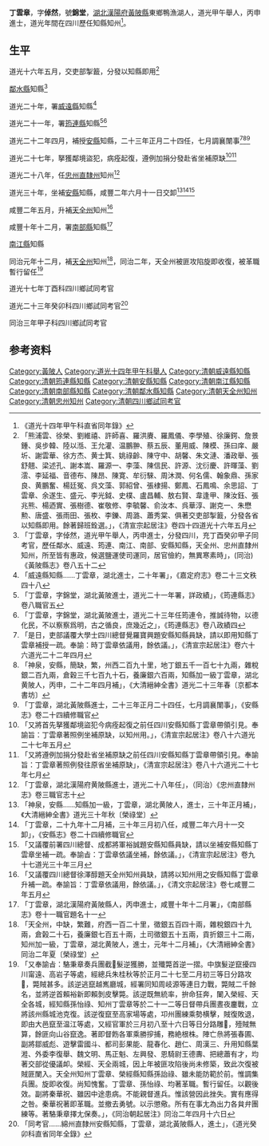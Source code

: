 {{Otheruses|other=名为丁锦堂的其他人物|丁锦堂}}
{{明清人物信息框
| 姓名 = 丁雲章
| 圖片名稱=  
| 圖片大小 = 220px
| 圖片說明 =  
| 最高職務 = [[四川|四川]][[鄰水縣知縣|鄰水縣知縣]]
| 國家 = 大清
| 爵位 =
| 籍貫 = [[湖北|湖北]][[漢陽府|漢陽府]][[黃陂縣|黃陂縣]]
| 字號 =  
| 諡號 = 
| 出生日期 = 嘉慶十三年戊辰十一月初九日（1808年12月25日）
| 出生地點 =
| 逝世日期 = ？年？月？日
| 逝世地點 = 
| 府邸 =
| 墓葬 = 
| 配偶 = 王氏 
| 親屬 = 曾祖丁承熙、祖丁常愉、父允河，母王氏、喻氏
| 出身 = 
*  道光甲午湖北鄉試第40名舉人
*  道光丙申會試第130名，殿試進士
| 經歷 = 
| 著作 =  
*
*
*
}}
'''丁雲章'''{{BD|1808年|12月25日|？年||}}，字'''倬然'''，號'''錦堂'''，[[湖北|湖北]][[漢陽府|漢陽府]][[黃陂縣|黃陂縣]]東鄉鴨漁湖人，道光甲午舉人，丙申進士，道光年間在四川歷任知縣知州<ref>《道光十四年甲午科直省同年錄》</ref>。

== 生平 ==
道光十六年五月，交吏部掣籖，分發以知縣即用<ref>「熊浦雲、徐榮、劉維禧、許師喜、羅洪賡、羅鳳儀、李學殖、徐廉鍔、詹景鍾、吳步韓、陸以湉、王允灌、温鵬翀、蔡五辰、董用威、陳模、孫曰庠、嚴圻、謝雲華、徐方杰、黄士箕、姚祿齡、陳守中、胡馨、朱文漣、潘政舉、張舒翹、梁述孔、謝本嵩、羅源一、李藻、陳信民、許源、沈衍慶、許暉藻、劉澐、李延福、音德布、陳昂、陳寛、牟衍騋、周沐潤、何名儒、翰象鼎、孫家良、黄鵬奮、楊廷冤、呉文藻、郭紹曾、張棣揚、鄭鳳、石鳳鳴、余思詔、丁雲章、余遂生、盛元、李光鉞、史樸、盧昌輔、敖右賢、韋逢甲、陳汝鈺、張兆熊、楊迺實、張樹德、崔敬修、李毓馨、俞汝本、呉華淳、謝克一、朱懋勲、唐盛、張雨田、張枚、李鑠、周潞、蕭秀棠、俱著交吏部掣籖，分發各省以知縣即用。餘著歸班銓選。」，《清宣宗起居注》卷四十四道光十六年五月</ref>

[[鄰水縣|鄰水縣]]知縣<ref>「丁雲章，字倬然，道光甲午舉人，丙申進士，分發四川，充丁酉癸卯甲子同考官，歷任鄰水、威遠、筠連、南江、南部、安縣知縣，天全州、忠州直隸州知州，所至皆有惠政，候選鹽運使司運同，居官儉約，無異寒素時」，(同治)《黃陂縣志》卷八五十二</ref>

道光二十年，署[[威遠縣|威遠縣]]知縣<ref>「威遠縣知縣……丁雲章，湖北進士，二十年署」，《嘉定府志》卷二十三文秩四十八</ref>

道光二十一年，署[[筠連縣|筠連縣]]知縣<ref>「丁雲章，字錦堂，湖北黃陂進士，道光二十一年署，詳政績」，《筠連縣志》卷八職官五</ref><ref>「丁雲章，字錦堂，湖北黃陂進士，道光二十三年任筠連令，推誠待物，以德化民，不以察察爲明，古之循良，庶幾近之」，《筠連縣志》卷八政績四</ref>

道光二十二年四月，補授[[安縣|安縣]]知縣，二十三年正月二十四任，七月調襄闈事<ref>「是日，吏部議覆大學士四川總督覺羅寶興題安縣知縣員缺，請以即用知縣丁雲章補授一疏。奉諭：時丁雲章依議用，餘依議。」，《清宣宗起居注》卷六十六道光二十二年四月</ref><ref>「神泉，安縣，簡缺，繁，州西二百九十里，地丁銀五千一百七十九兩，雜稅銀二百九兩，倉穀三千七百九十石，養廉銀六百兩，知縣加一級丁雲章，湖北黄陂人，丙申，二十二年四月補」，《大清縉紳全書》道光二十三年春〔京都本書坊〕</ref><ref>「丁雲章，湖北黃陂縣進士，二十三年正月二十四任，七月調襄闈事」，《安縣志》卷二十四續修職官</ref>

道光二十七年，拏獲鄰境盜犯，病痊起復，遵例加捐分發赴省坐補原缺<ref>「又將首先拏獲鄰境盜犯今病痊起復之前任四川安縣知縣丁雲章帶領引見。奉諭旨：丁雲章著照例坐補原缺，以知州用。」，《清宣宗起居注》卷八十六道光二十七年五月</ref><ref>「又將遵例加捐分發赴省坐補原缺之前任四川安縣知縣丁雲章帶領引見。奉諭旨：丁雲章著照例發往原省坐補原缺」，《清宣宗起居注》卷八十六道光二十七年七月</ref>

道光二十八年，任[[忠州直隸州|忠州直隸州]]知州<ref>「丁雲章，湖北漢陽府黄陂縣進士，道光二十八年任」，（同治）《忠州直隸州志》卷三職官志十</ref>

道光三十年，坐補[[安縣|安縣]]知縣，咸豐二年六月十一日交卸<ref>「神泉，安縣……知縣加一級，丁雲章，湖北黄陂人，進士，三十年正月補」，《大清縉紳全書》道光三十年秋〔榮祿堂〕</ref><ref>「丁雲章，二十九年十二月補，三十年三月初八任，咸豐二年六月十一交卸」，《安縣志》卷二十四續修職官</ref><ref>「又議覆前署四川總督、成都將軍裕誠題安縣知縣員缺，請以坐補安縣知縣丁雲章坐補一疏。奉諭㫖：丁雲章依議坐補，餘依議。」，《清宣宗起居注》卷九十七道光三十年三月</ref>

咸豐二年五月，升補[[天全州|天全州]]知州<ref>「又議覆四川總督徐澤醇題天全州知州員缺，請將以知州用之安縣知縣丁雲章升補一疏。奉諭旨：丁雲章依議用，餘依議。」，《清文宗起居注》卷七咸豐二年五月</ref>

咸豐十年十二月，署[[南部縣|南部縣]]知縣<ref>「丁雲章，湖北漢陽府黃陂縣人，丙申進士，咸豐十年十二月署」，《南部縣志》卷十一職官題名十一</ref>

[[南江縣|南江縣]]知縣

同治元年十二月，補[[天全州|天全州]]知州<ref>「天全州，中缺，繁難，府西一百二十里，徵銀五百四十兩，雜稅銀四十九兩，倉榖二十石，養廉銀七百五十兩，土司徵銀五十五兩，貢折銀三十二兩，知州加一級，丁雲章，湖北黄陂人，進士，元年十二月補」，《大清縉紳全書》同治二年夏〔榮祿堂〕</ref>，同治二年，天全州被匪攻陷旋即收復，被革職暫行留任<ref>「又奉諭㫖：駱秉章奏兵團截𠞰髮逆獲勝，並殲斃首逆一摺。中旗髮逆竄擾四川甯遠、高岩子等處，經總兵朱桂秋等於正月二十七至二月初三等日分路攻𠞰，斃賊甚多。該逆逃竄越嶲廳城，經署同知周岐源等連日力戰，斃賊二千餘名，並將逆首賴裕新即賴剝皮擊斃。該逆既無統率，拚命狂奔，䦨入榮經、天全各城，經知縣孫怡祿、知州丁雲章等於二十一二等日督帶兵團晝夜鏖戰，立將該州縣城池克復。該逆復竄至高家場等處，卭州團練乘勢横擊，賊復敗退，即由大邑竄至温江等處，又經官軍於三月初八至十六日等日分路雕𠞰，殪賊無算，餘匪向山谷竄逸。著即督飭各軍乘勝摉捕，務絶根株。陣亡㕘將張春圃、副將鄒威彪、遊擊雷國斗、都司彭果能、龍春化、趙仁、周漢三、升用知縣葉溎、外委李復舉、魏文明、馬正魁、左興發、恩騎尉王德夀、把總蕭有才，均著交部從優議卹。榮經、天全兩城，因上年被匪攻陷後尚未修築，致此次復被賊匪闌入。天全州知州丁雲章、榮經縣知縣孫詒祿、雖未能防範於前。惟調集兵團。旋即收復。尚知愧奮。丁雲章、孫怡祿、均著革職。暫行留任。以觀後效。副將秦華祝、雖因中途患病。不能親督進兵。惟該營因此挫失。實有應得之咎。秦華祝著即革職。並撤去勇號。以示懲儆。所有在事尢為出力各貟弁團練等。著駱秉章擇尢保奏。」，《同治朝起居注》同治二年四月十六日</ref>

道光十七年丁酉科四川鄉試同考官

道光二十三年癸卯科四川鄉試同考官<ref>「同考官……綿州直隸州安縣知縣，丁雲章，湖北黃陂縣人，進土」，《道光癸卯科直省同年全錄》</ref>

同治三年甲子科四川鄉試同考官

== 参考资料 ==
{{reflist}}

{{道光十六年丙申恩科殿試金榜}}
{{鄰水縣知縣}}

{{Authority control}}

{{DEFAULTSORT:}}
[[Category:黃陂人|Category:黃陂人]]
[[Category:道光十四年甲午科舉人|Category:道光十四年甲午科舉人]]
[[Category:清朝威遠縣知縣|Category:清朝威遠縣知縣]]
[[Category:清朝筠連縣知縣|Category:清朝筠連縣知縣]]
[[Category:清朝安縣知縣|Category:清朝安縣知縣]]
[[Category:清朝南江縣知縣|Category:清朝南江縣知縣]]
[[Category:清朝南部縣知縣|Category:清朝南部縣知縣]]
[[Category:清朝鄰水縣知縣|Category:清朝鄰水縣知縣]]
[[Category:清朝天全州知州|Category:清朝天全州知州]]
[[Category:清朝忠州知州|Category:清朝忠州知州]]
[[Category:清朝四川鄉試同考官|Category:清朝四川鄉試同考官]]